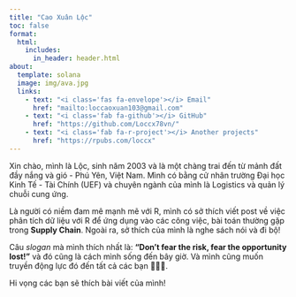 ```yaml
---
title: "Cao Xuân Lộc"
toc: false
format:
  html:
    includes:
      in_header: header.html
about:
  template: solana
  image: img/ava.jpg
  links:
    - text: "<i class='fas fa-envelope'></i> Email"
      href: "mailto:loccaoxuan103@gmail.com"
    - text: "<i class='fab fa-github'></i> GitHub"
      href: "https://github.com/Loccx78vn/"
    - text: "<i class='fab fa-r-project'></i> Another projects"
      href: "https://rpubs.com/loccx"
---
```


<link rel="stylesheet" href="https://cdnjs.cloudflare.com/ajax/libs/font-awesome/6.0.0-beta3/css/all.min.css">

Xin chào, mình là Lộc, sinh năm 2003 và là một chàng trai đến từ mảnh đất đầy nắng và gió - Phú Yên, Việt Nam. Mình có bằng cử nhân trường Đại học Kinh Tế - Tài Chính (UEF) và chuyên ngành của mình là Logistics và quản lý chuỗi cung ứng.

Là người có niềm đam mê mạnh mẽ với R, mình có sở thích viết post về việc phân tích dữ liệu với R để ứng dụng vào các công việc, bài toán thường gặp trong **Supply Chain**. Ngoài ra, sở thích của mình là nghe sách nói và đi bộ!

Câu *slogan* mà mình thích nhất là: **"Don’t fear the risk, fear the opportunity lost!"** và đó cũng là cách mình sống đến bây giờ. Và mình cũng muốn truyền động lực đó đến tất cả các bạn 💝💝💝.

Hi vọng các bạn sẽ thích bài viết của mình!

